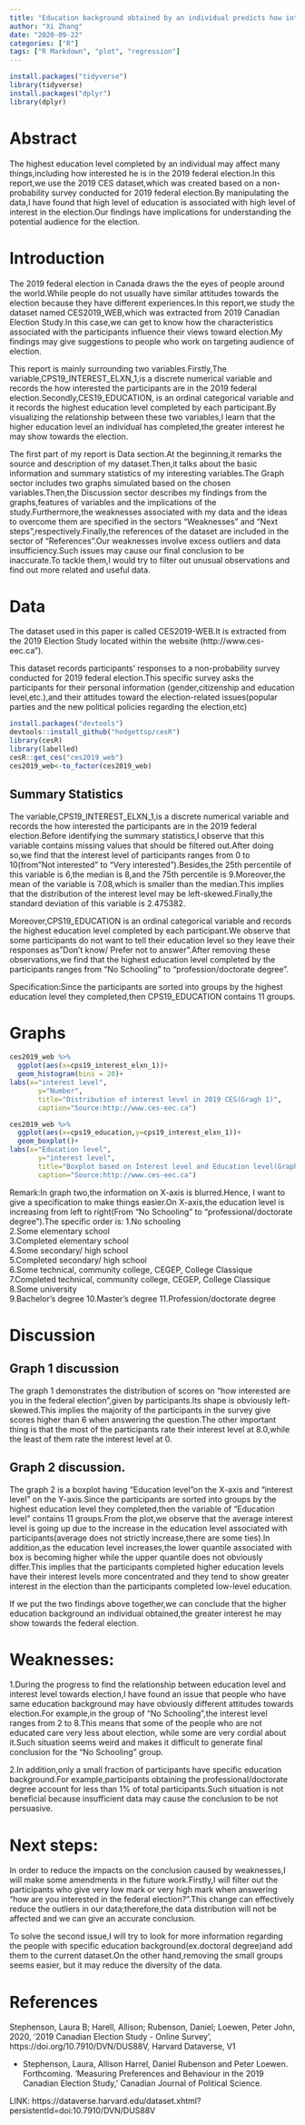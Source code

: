 ```yaml
---
title: "Education background obtained by an individual predicts how interested he is in the 2019 federal election"
author: "Xi Zhang"
date: "2020-09-22"
categories: ["R"]
tags: ["R Markdown", "plot", "regression"]
---
```


```r

install.packages("tidyverse")
library(tidyverse)
install.packages("dplyr")
library(dplyr)
```

# Abstract
The highest education level completed by an individual may affect many things,including how interested he is in the 2019 federal election.In this report,we use the 2019 CES dataset,which was created based on a non-probability survey conducted for 2019 federal election.By manipulating the data,I have found that high level of education is associated with high level of interest in the election.Our findings have implications for understanding the potential audience for the election.


# Introduction


The 2019 federal election in Canada draws the the eyes of people around the world.While people do not usually have similar attitudes towards the election because they have different experiences.In this report,we study the dataset named CES2019_WEB,which was extracted from 2019 Canadian Election Study.In this case,we can get to know how the characteristics associated with the participants influence their views toward election.My findings may give suggestions to people who work on targeting audience of election.

This report is mainly surrounding two variables.Firstly,The variable,CPS19_INTEREST_ELXN_1,is a discrete numerical variable and records the how interested the participants are in the 2019 federal election.Secondly,CES19_EDUCATION, is an ordinal categorical variable and it records the highest education level completed by each participant.By visualizing the relationship between these two variables,I learn that the higher education level an individual has completed,the greater interest he may show towards the election.

The first part of my report is Data section.At the beginning,it remarks the source and description of my dataset.Then,it talks about the basic information and summary statistics of my interesting variables.The Graph sector includes two graphs simulated based on the chosen variables.Then,the Discussion sector describes my findings from the graphs,features of variables and the implications of the study.Furthermore,the weaknesses associated with my data and the ideas to overcome them are specified in the sectors "Weaknesses" and "Next steps",respectively.Finally,the references of the dataset are included in the sector of "References".Our weaknesses involve excess outliers and data insufficiency.Such issues may cause our final conclusion to be inaccurate.To tackle them,I would try to filter out unusual observations and find out more related and useful data.


# Data

The dataset used in this paper is called CES2019-WEB.It is extracted from the 2019 Election Study located within the website (http://www.ces-eec.ca").

This dataset records participants' responses to a non-probability survey conducted for 2019 federal election.This specific survey asks the participants for their personal information (gender,citizenship and education level,etc.),and their attitudes toward the election-related issues(popular parties and the new political policies regarding the election,etc)

```r
install.packages("devtools")
devtools::install_github("hodgettsp/cesR")
library(cesR)
library(labelled)
cesR::get_ces("ces2019_web")
ces2019_web<-to_factor(ces2019_web)

```




## Summary Statistics

The variable,CPS19_INTEREST_ELXN_1,is a discrete numerical variable and records the how interested the participants are in the 2019 federal election.Before identifying the summary statistics,I observe that this variable contains missing values that should be filtered out.After doing so,we find that the interest level of participants ranges from 0 to 10(from"Not interested" to "Very interested").Besides,the 25th percentile of this variable is 6,the median is 8,and the 75th percentile is 9.Moreover,the mean of the variable is 7.08,which is smaller than the median.This implies that the distribution of the interest level may be left-skewed.Finally,the standard deviation of this variable is 2.475382.

Moreover,CPS19_EDUCATION is an ordinal categorical variable and records the highest education level completed by each participant.We observe that some participants do not want to tell their education level so they leave their responses as"Don't know/ Prefer not to answer".After removing these observations,we find that the highest education level completed by the participants ranges from "No Schooling" to "profession/doctorate degree".

Specification:Since the participants are sorted into groups by the highest education level they completed,then CPS19_EDUCATION contains 11 groups.




# Graphs

```r
ces2019_web %>%
  ggplot(aes(x=cps19_interest_elxn_1))+
  geom_histogram(bins = 20)+
labs(x="interest level",
       y="Number",
       title="Distribution of interest level in 2019 CES(Gragh 1)",
       caption="Source:http://www.ces-eec.ca")
```
```r
ces2019_web %>%
  ggplot(aes(x=cps19_education,y=cps19_interest_elxn_1))+
  geom_boxplot()+
labs(x="Education level",
       y="interest level",
       title="Boxplot based on Interest level and Education level(Graph 2)",
       caption="Source:http://www.ces-eec.ca")
```

Remark:In graph two,the information on X-axis is blurred.Hence, I want to give a specification to make things easier.On X-axis,the education level is increasing from left to right(From "No Schooling" to "professional/doctorate degree").The specific order is:
1.No schooling	
2.Some elementary school	
3.Completed elementary school	
4.Some secondary/ high school	
5.Completed secondary/ high school	
6.Some technical, community college, CEGEP, College Classique	
7.Completed technical, community college, CEGEP, College Classique	
8.Some university	
9.Bachelor's degree	
10.Master's degree
11.Profession/doctorate degree




# Discussion

## Graph 1 discussion

The graph 1 demonstrates the distribution of scores on "how interested are you in the federal election",given by participants.Its shape is obviously left-skewed.This implies the majority of the participants in the survey give scores higher than 6 when answering the question.The other important thing is that the most of the participants rate their interest level at 8.0,while the least of them rate the interest level at 0.

## Graph 2 discussion.

The graph 2 is a boxplot having "Education level"on the X-axis and "interest level" on the Y-axis.Since the participants are sorted into groups by the highest education level they completed,then the variable of "Education level" contains 11 groups.From the plot,we observe that the average interest level is going up due to the increase in the education level associated with participants(average does not strictly increase,there are some ties).In addition,as the education level increases,the lower quantile associated with box is becoming higher while the upper quantile does not obviously differ.This implies that the participants completed higher education levels have their interest levels more concentrated and they tend to show greater interest in the election than the participants completed low-level education.

If we put the two findings above together,we can conclude that the higher education background an individual obtained,the greater interest he may show towards the federal election.





# Weaknesses:
1.During the progress to find the relationship between education level and interest level towards election,I have found an issue that people who have same education background may have obviously different attitudes towards election.For example,in the group of "No Schooling",the interest level ranges from 2 to 8.This means that some of the people who are not educated care very less about election, while some are very cordial about it.Such situation seems weird and makes it difficult to generate final conclusion for the "No Schooling" group.

2.In addition,only a small fraction of participants have specific education background.For example,participants obtaining the professional/doctorate degree account for less than 1% of  total participants.Such situation is not beneficial because insufficient data may cause the conclusion to be not persuasive.

# Next steps:

In order to reduce the impacts on the conclusion caused by weaknesses,I will make some amendments in the future work.Firstly,I will filter out the participants who give very low mark or very high mark when answering "how are you interested in the federal election?".This change can effectively reduce the outliers in our data;therefore,the data distribution will not be affected and we can give an accurate conclusion.

To solve the second issue,I will try to look for more information regarding the people with specific education background(ex.doctoral degree)and add them to the current dataset.On the other hand,removing the small groups seems easier, but it may reduce the diversity of the data.


# References

Stephenson, Laura B; Harell, Allison; Rubenson, Daniel; Loewen, Peter John, 2020, '2019 Canadian Election Study - Online Survey', https://doi.org/10.7910/DVN/DUS88V, Harvard Dataverse, V1

- Stephenson, Laura, Allison Harrel, Daniel Rubenson and Peter Loewen. Forthcoming. 'Measuring Preferences and Behaviour in the 2019 Canadian Election Study,' Canadian Journal of Political Science.

LINK: https://dataverse.harvard.edu/dataset.xhtml?persistentId=doi:10.7910/DVN/DUS88V